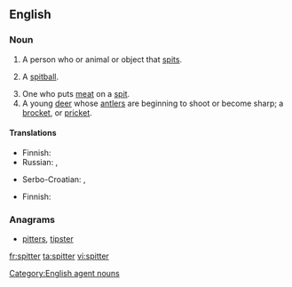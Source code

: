 ==English==

===Noun===
{{en-noun}}

# A person who or animal or object that [[spit]]s.
# {{context|baseball}} A [[spitball]].
# One who puts [[meat]] on a [[spit]].
# A young [[deer]] whose [[antler]]s are beginning to shoot or become sharp; a [[brocket]], or [[pricket]].

====Translations====
{{trans-top|one that spits}}
* Finnish: {{t-|fi|sylkijä}}
* Russian: {{t-|ru|плевальщик|m|tr=pleválʹščik|sc=Cyrl}}, {{t-|ru|плевальщица|f|tr=pleválʹščica|sc=Cyrl}}
{{trans-mid}}
* Serbo-Croatian: {{t-|sh|pljuvač|m|alt=pljùvāč}}, {{t-|sh|pljuvačica|f|alt=pljuvàčica}}
{{trans-bottom}}

{{trans-see|baseball sense|spitball}}

{{trans-top|one that spits}}
* Finnish: {{t-|fi|sylkijä}}
{{trans-mid}}
{{trans-bottom}}

{{trans-top|young deer}}
{{trans-mid}}
{{trans-bottom}}

===Anagrams===
* [[pitters#English|pitters]], [[tipster#English|tipster]]

[[Category:English agent nouns]]

[[fr:spitter]]
[[ta:spitter]]
[[vi:spitter]]